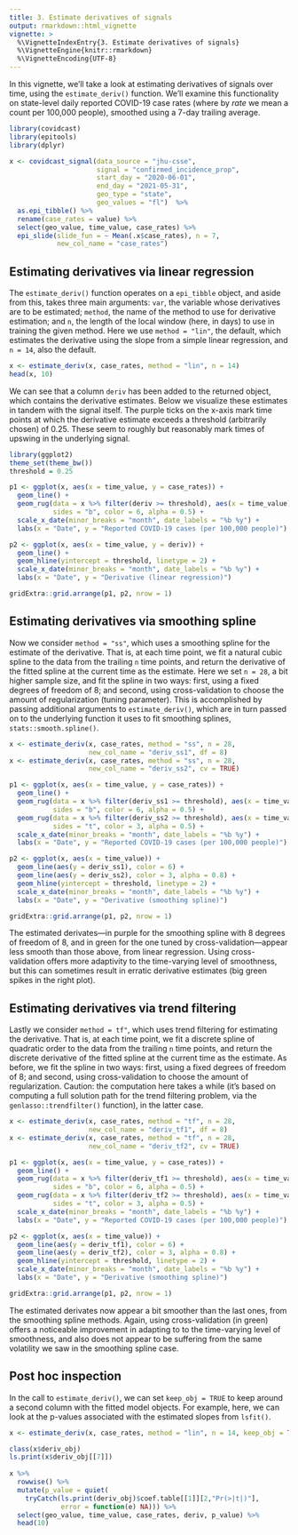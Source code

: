 ```yaml
---
title: 3. Estimate derivatives of signals
output: rmarkdown::html_vignette
vignette: >
  %\VignetteIndexEntry{3. Estimate derivatives of signals}
  %\VignetteEngine{knitr::rmarkdown}
  %\VignetteEncoding{UTF-8}
---
```


In this vignette, we'll take a look at estimating derivatives of signals over
time, using the `estimate_deriv()` function. We'll examine this functionality on
state-level daily reported COVID-19 case rates (where by *rate* we mean a count 
per 100,000 people), smoothed using a 7-day trailing average.

```r
library(covidcast)
library(epitools)
library(dplyr)

x <- covidcast_signal(data_source = "jhu-csse", 
                      signal = "confirmed_incidence_prop",
                      start_day = "2020-06-01", 
                      end_day = "2021-05-31",
                      geo_type = "state", 
                      geo_values = "fl")  %>%
  as.epi_tibble() %>%
  rename(case_rates = value) %>%
  select(geo_value, time_value, case_rates) %>%
  epi_slide(slide_fun = ~ Mean(.x$case_rates), n = 7, 
            new_col_name = "case_rates") 
```

## Estimating derivatives via linear regression

The `estimate_deriv()` function operates on a `epi_tibble` object, and aside 
from this, takes three main arguments: `var`, the variable whose derivatives are
to be estimated; `method`, the name of the method to use for derivative 
estimation; and `n`, the length of the local window (here, in days) to use in 
training the given method. Here we use `method = "lin"`, the default, which 
estimates the derivative using the slope from a simple linear regression, and 
`n = 14`, also the default. 

```r
x <- estimate_deriv(x, case_rates, method = "lin", n = 14) 
head(x, 10)
```

We can see that a column `deriv` has been added to the returned object, which
contains the derivative estimates. Below we visualize these estimates in tandem
with the signal itself. The purple ticks on the x-axis mark time points at which 
the derivative estimate exceeds a threshold (arbitrarily chosen) of 0.25. These
seem to roughly but reasonably mark times of upswing in the underlying signal. 

```r
library(ggplot2)
theme_set(theme_bw())
threshold = 0.25

p1 <- ggplot(x, aes(x = time_value, y = case_rates)) + 
  geom_line() + 
  geom_rug(data = x %>% filter(deriv >= threshold), aes(x = time_value), 
           sides = "b", color = 6, alpha = 0.5) + 
  scale_x_date(minor_breaks = "month", date_labels = "%b %y") +
  labs(x = "Date", y = "Reported COVID-19 cases (per 100,000 people)") 

p2 <- ggplot(x, aes(x = time_value, y = deriv)) + 
  geom_line() + 
  geom_hline(yintercept = threshold, linetype = 2) +
  scale_x_date(minor_breaks = "month", date_labels = "%b %y") +
  labs(x = "Date", y = "Derivative (linear regression)") 

gridExtra::grid.arrange(p1, p2, nrow = 1)
```

## Estimating derivatives via smoothing spline

Now we consider `method = "ss"`, which uses a smoothing spline for the estimate
of the derivative. That is, at each time point, we fit a natural cubic spline to 
the data from the trailing `n` time points, and return the derivative of the 
fitted spline at the current time as the estimate. Here we set `n = 28`, a bit 
higher sample size, and fit the spline in two ways: first, using a fixed degrees 
of freedom of 8; and second, using cross-validation to choose the amount of 
regularization (tuning parameter). This is accomplished by passing  additional 
arguments to `estimate_deriv()`, which are in turn passed on to the underlying 
function it uses to fit smoothing splines, `stats::smooth.spline()`. 

```r
x <- estimate_deriv(x, case_rates, method = "ss", n = 28, 
                    new_col_name = "deriv_ss1", df = 8)    
x <- estimate_deriv(x, case_rates, method = "ss", n = 28, 
                    new_col_name = "deriv_ss2", cv = TRUE)

p1 <- ggplot(x, aes(x = time_value, y = case_rates)) +
  geom_line() + 
  geom_rug(data = x %>% filter(deriv_ss1 >= threshold), aes(x = time_value), 
           sides = "b", color = 6, alpha = 0.5) + 
  geom_rug(data = x %>% filter(deriv_ss2 >= threshold), aes(x = time_value), 
           sides = "t", color = 3, alpha = 0.5) + 
  scale_x_date(minor_breaks = "month", date_labels = "%b %y") +
  labs(x = "Date", y = "Reported COVID-19 cases (per 100,000 people)") 

p2 <- ggplot(x, aes(x = time_value)) +
  geom_line(aes(y = deriv_ss1), color = 6) + 
  geom_line(aes(y = deriv_ss2), color = 3, alpha = 0.8) +
  geom_hline(yintercept = threshold, linetype = 2) +
  scale_x_date(minor_breaks = "month", date_labels = "%b %y") +
  labs(x = "Date", y = "Derivative (smoothing spline)") 

gridExtra::grid.arrange(p1, p2, nrow = 1)
```

The estimated derivates---in purple for the smoothing spline with 8 degrees of
freedom of 8, and in green for the one tuned by cross-validation---appear less 
smooth than those above, from linear regression. Using cross-validation offers
more adaptivity to the time-varying level of smoothness, but this can sometimes
result in erratic derivative estimates (big green spikes in the right plot).

## Estimating derivatives via trend filtering 

Lastly we consider `method = tf"`, which uses trend filtering for estimating the
derivative. That is, at each time point, we fit a discrete spline of quadratic
order to the data from the trailing `n` time points, and return the discrete 
derivative of the fitted spline at the current time as the estimate. As before,
we fit the spline in two ways: first, using a fixed degrees of freedom of 8; and 
second, using cross-validation to choose the amount of regularization. Caution: 
the computation here takes a while (it's based on computing a full solution path 
for the trend filtering problem, via the `genlasso::trendfilter()` function), in 
the latter case.

```r
x <- estimate_deriv(x, case_rates, method = "tf", n = 28, 
                    new_col_name = "deriv_tf1", df = 8) 
x <- estimate_deriv(x, case_rates, method = "tf", n = 28, 
                    new_col_name = "deriv_tf2", cv = TRUE)

p1 <- ggplot(x, aes(x = time_value, y = case_rates)) +
  geom_line() + 
  geom_rug(data = x %>% filter(deriv_tf1 >= threshold), aes(x = time_value), 
           sides = "b", color = 6, alpha = 0.5) + 
  geom_rug(data = x %>% filter(deriv_tf2 >= threshold), aes(x = time_value), 
           sides = "t", color = 3, alpha = 0.5) + 
  scale_x_date(minor_breaks = "month", date_labels = "%b %y") +
  labs(x = "Date", y = "Reported COVID-19 cases (per 100,000 people)") 

p2 <- ggplot(x, aes(x = time_value)) +
  geom_line(aes(y = deriv_tf1), color = 6) + 
  geom_line(aes(y = deriv_tf2), color = 3, alpha = 0.8) +
  geom_hline(yintercept = threshold, linetype = 2) +
  scale_x_date(minor_breaks = "month", date_labels = "%b %y") +
  labs(x = "Date", y = "Derivative (smoothing spline)") 

gridExtra::grid.arrange(p1, p2, nrow = 1)
```

The estimated derivates now appear a bit smoother than the last ones, from the 
smoothing spline methods. Again, using cross-validation (in green) offers a 
noticeable improvement in adapting to to the time-varying level of smoothness, 
and also does not appear to be suffering from the same volatility we saw in the
smoothing spline case.

## Post hoc inspection

In the call to `estimate_deriv()`, we can set `keep_obj = TRUE` to keep around a
second column with the fitted model objects. For example, here, we can look at 
the p-values associated with the estimated slopes from `lsfit()`. 

```r
x <- estimate_deriv(x, case_rates, method = "lin", n = 14, keep_obj = TRUE)

class(x$deriv_obj)
ls.print(x$deriv_obj[[7]])
         
x %>%
  rowwise() %>%
  mutate(p_value = quiet(
    tryCatch(ls.print(deriv_obj)$coef.table[[1]][2,"Pr(>|t|)"], 
             error = function(e) NA))) %>%
  select(geo_value, time_value, case_rates, deriv, p_value) %>%
  head(10)
```